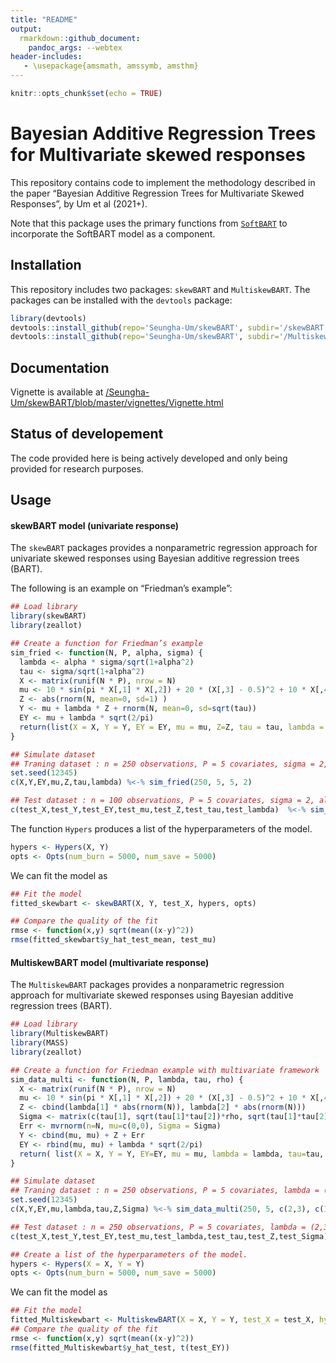 ```yaml
---
title: "README"
output: 
  rmarkdown::github_document:
    pandoc_args: --webtex
header-includes:
   - \usepackage{amsmath, amssymb, amsthm}
---
```


```r
knitr::opts_chunk$set(echo = TRUE)
```

# Bayesian Additive Regression Trees for Multivariate skewed responses

This repository contains code to implement the methodology described in the paper "Bayesian Additive Regression Trees for Multivariate Skewed Responses", by Um et al (2021+).

Note that this package uses the primary functions from [`SoftBART`](https://github.com/theodds/SoftBART) to incorporate the SoftBART model as a component.

## Installation

This repository includes two packages: `skewBART` and `MultiskewBART`. The packages can be installed with the `devtools` package:

```r
library(devtools) 
devtools::install_github(repo='Seungha-Um/skewBART', subdir='/skewBART') 
devtools::install_github(repo='Seungha-Um/skewBART', subdir='/MultiskewBART', force = TRUE) 
```
## Documentation

Vignette is available at [/Seungha-Um/skewBART/blob/master/vignettes/Vignette.html](http://htmlpreview.github.io/?https://github.com/Seungha-Um/skewBART/blob/master/vignettes/Vignette.html)


## Status of developement

The code provided here is being actively developed and only being provided for research purposes. 

## Usage

#### skewBART model (univariate response)

The `skewBART` packages provides a nonparametric regression approach for univariate skewed responses using Bayesian additive regression trees (BART).

The following is an example on “Friedman’s example”:

```r
## Load library
library(skewBART)
library(zeallot)

## Create a function for Friedman’s example
sim_fried <- function(N, P, alpha, sigma) {
  lambda <- alpha * sigma/sqrt(1+alpha^2)
  tau <- sigma/sqrt(1+alpha^2)
  X <- matrix(runif(N * P), nrow = N)
  mu <- 10 * sin(pi * X[,1] * X[,2]) + 20 * (X[,3] - 0.5)^2 + 10 * X[,4] + 5 * X[,5]
  Z <- abs(rnorm(N, mean=0, sd=1) )
  Y <- mu + lambda * Z + rnorm(N, mean=0, sd=sqrt(tau))
  EY <- mu + lambda * sqrt(2/pi)
  return(list(X = X, Y = Y, EY = EY, mu = mu, Z=Z, tau = tau, lambda = lambda))
}

## Simulate dataset
## Traning dataset : n = 250 observations, P = 5 covariates, sigma = 2, alpha = 5 
set.seed(12345)
c(X,Y,EY,mu,Z,tau,lambda) %<-% sim_fried(250, 5, 5, 2)

## Test dataset : n = 100 observations, P = 5 covariates, sigma = 2, alpha = 5
c(test_X,test_Y,test_EY,test_mu,test_Z,test_tau,test_lambda)  %<-% sim_fried(100, 5, 5 ,2)
```

The function `Hypers` produces a list of the hyperparameters of the model. 

```r
hypers <- Hypers(X, Y)
opts <- Opts(num_burn = 5000, num_save = 5000)
```

We can fit the model as 

```r
## Fit the model
fitted_skewbart <- skewBART(X, Y, test_X, hypers, opts)

## Compare the quality of the fit
rmse <- function(x,y) sqrt(mean((x-y)^2))
rmse(fitted_skewbart$y_hat_test_mean, test_mu)
```


#### MultiskewBART model (multivariate response)

The `MultiskewBART` packages provides a nonparametric regression approach for multivariate skewed responses using Bayesian additive regression trees (BART).


```r
## Load library
library(MultiskewBART)
library(MASS)
library(zeallot)

## Create a function for Friedman example with multivariate framework
sim_data_multi <- function(N, P, lambda, tau, rho) {
  X <- matrix(runif(N * P), nrow = N)
  mu <- 10 * sin(pi * X[,1] * X[,2]) + 20 * (X[,3] - 0.5)^2 + 10 * X[,4] + 5 * X[,5] 
  Z <- cbind(lambda[1] * abs(rnorm(N)), lambda[2] * abs(rnorm(N)))
  Sigma <- matrix(c(tau[1], sqrt(tau[1]*tau[2])*rho, sqrt(tau[1]*tau[2])*rho, tau[2]), 2, 2)
  Err <- mvrnorm(n=N, mu=c(0,0), Sigma = Sigma)
  Y <- cbind(mu, mu) + Z + Err
  EY <- rbind(mu, mu) + lambda * sqrt(2/pi)
  return( list(X = X, Y = Y, EY=EY, mu = mu, lambda = lambda, tau=tau, Z= Z, Sigma = Sigma) )
}

## Simulate dataset
## Traning dataset : n = 250 observations, P = 5 covariates, lambda = (2,3), tau = c(1,1), rho = 0.5.
set.seed(12345)
c(X,Y,EY,mu,lambda,tau,Z,Sigma) %<-% sim_data_multi(250, 5, c(2,3), c(1,1), 0.5)

## Test dataset : n = 250 observations, P = 5 covariates, lambda = (2,3), tau = c(1,1), rho = 0.5.
c(test_X,test_Y,test_EY,test_mu,test_lambda,test_tau,test_Z,test_Sigma) %<-% sim_data_multi(100, 5, c(2,3), c(1,1), 0.5)

## Create a list of the hyperparameters of the model. 
hypers <- Hypers(X = X, Y = Y)
opts <- Opts(num_burn = 5000, num_save = 5000)
```

We can fit the model as 

```r
## Fit the model
fitted_Multiskewbart <- MultiskewBART(X = X, Y = Y, test_X = test_X, hypers=hypers, opts=opts) 
## Compare the quality of the fit
rmse <- function(x,y) sqrt(mean((x-y)^2))
rmse(fitted_Multiskewbart$y_hat_test, t(test_EY))
```